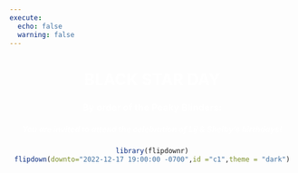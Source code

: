 ```yaml
---
execute: 
  echo: false
  warning: false
---
```

<html>
<head>
<title>BLACK STAR DAY COUNDOWN</title>

<!-- Styles -->	
<style>
body {
  background-image: url("logo.png");
  background-position: 50% 50%;
  background-repeat: repeat;
}
</style>
</head>
<body>

<!-- HTML -->
<h1 style="color: White;"><center><bold>BLACK STAR DAY</center></bold></h1>
<h3 style="color:White;"><center>By order of the Peaky Blinders:<center></h3>
<h5 style="color: white"><center>You are invited to attend the celebration of Lij & Shelby's birthdays!<center></h5>

<center>
```r
library(flipdownr)
flipdown(downto="2022-12-17 19:00:00 -0700",id ="c1",theme = "dark")
```
</center>